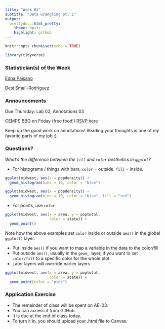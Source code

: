 ```yaml
---
title: "Week 03"
subtitle: "Data wrangling pt. 1"
output: 
  prettydoc::html_pretty:
    theme: hpstr
    highlight: github
---
```


```r
knitr::opts_chunk$set(echo = TRUE)
```

```r
library(tidyverse)
```

### Statistician(s) of the Week

[Edna Paisano](https://hardin47.github.io/CURV/scholars/paisano.html)

[Desi Small-Rodriguez](https://hardin47.github.io/CURV/scholars/small-rodriguez.html)

<!-- ### Thursday announcements -->

<!-- Next week: -->

<!-- -   Week 04 lectures: 60 minutes, 3 videos -->

<!-- -   Annotations: 1hr YouTube video of Cathy O'Neil talking at Google about *Weapons of Math Destruction* -->

<!-- Upcoming: -->

<!-- -   First 2 [Statistics Experience Points](https://kgfitzgerald.github.io/APU_MATH_250/engage/se-01.html) due NEXT Saturday -->

<!-- -   Exam 1 is in Week 5 - made available on Tuesday 9/26, due the following Tuesday 10/3 -->

<!-- -   No class on Thursday 9/28 -->

### Announcements

<!-- Due now: Lab 02 -->

Due Thursday: Lab 02, Annotations 03

CEMPS BBQ on Friday (free food!) [RSVP here](https://docs.google.com/forms/d/e/1FAIpQLSdg3jWxFtrZk9ZsNNrPHjmAOhzRgsUlX4UOLEijBEDlL9wLyA/viewform)

Keep up the good work on annotations! Reading your thoughts is one of my favorite parts of my job :)

<!-- ![](images/MPS_BBQ.png) -->

### Questions?

*What's the difference between the `fill` and `color` aesthetics in `ggplot`?*

-   For histograms / things with bars, `color` = outside, `fill` = inside.

```r
ggplot(midwest, aes(x = popdensity)) +
  geom_histogram(bins = 10, color = "blue")

ggplot(midwest, aes(x = popdensity)) +
  geom_histogram(bins = 10, color = "blue", fill = "red")
```

-   For points, use `color`

```r
ggplot(midwest, aes(x = area, y = poptotal, 
                    color = state)) +
  geom_point()
```

Note how the above examples set `color` inside or outside `aes()` in the global `ggplot()` layer.

-   Put inside `aes()` if you want to map a variable in the data to the color/fill
-   Put outside `aes()`, usually in the `geom_` layer, if you want to set `color/fill` to a specific color for the whole plot
-   Later layers will override earlier layers

```r
ggplot(midwest, aes(x = area, y = poptotal, 
                    color = state)) +
  geom_point(color = "pink")
```

### Application Exercise

-   The remainder of class will be spent on AE-03.
-   You can access it from GitHub.
-   It is due at the end of class today.
-   To turn it in, you should upload your .html file to Canvas.
